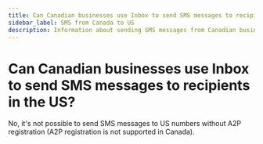 ```yaml
---
title: Can Canadian businesses use Inbox to send SMS messages to recipients in the US?
sidebar_label: SMS from Canada to US
description: Information about sending SMS messages from Canadian businesses to US recipients
---
```


# Can Canadian businesses use Inbox to send SMS messages to recipients in the US?

No, it's not possible to send SMS messages to US numbers without A2P registration (A2P registration is not supported in Canada).
